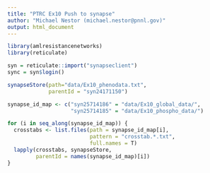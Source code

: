 ```yaml
---
title: "PTRC Ex10 Push to synapse"
author: "Michael Nestor (michael.nestor@pnnl.gov)"
output: html_document
---
```


```r
library(amlresistancenetworks)
library(reticulate)

syn = reticulate::import("synapseclient")
sync = syn$login()
```

```r
synapseStore(path="data/Ex10_phenodata.txt",
             parentId = "syn24171150")
```

```r
synapse_id_map <- c("syn25714186" = "data/Ex10_global_data/",
                    "syn25714185" = "data/Ex10_phospho_data/")

for (i in seq_along(synapse_id_map)) {
  crosstabs <- list.files(path = synapse_id_map[i],
                          pattern = "crosstab.*.txt",
                          full.names = T)
  lapply(crosstabs, synapseStore,
         parentId = names(synapse_id_map)[i])
}
```
